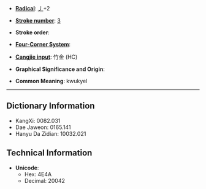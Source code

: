 * '''[[Wiktionary:Chinese radical index| Radical]]''': [[Wiktionary:Chinese radical index 丿|丿]]+2

* '''[[Wiktionary:Chinese total strokes index|Stroke number]]''': [[Wiktionary:Chinese total strokes index 3|3]]

* '''Stroke order''': 

* '''[[Wiktionary:Chinese four corner index|Four-Corner System]]''': 

* '''[[Wiktionary:Chinese Cangjie index|Cangjie input]]''': 竹金 (HC)

* '''Graphical Significance and Origin''': 

* '''Common Meaning''': kwukyel

----

== Dictionary Information ==

* KangXi: 0082.031
* Dae Jaweon: 0165.141
* Hanyu Da Zidian: 10032.021

== Technical Information ==

* '''Unicode''':
** Hex: 4E4A
** Decimal: 20042
